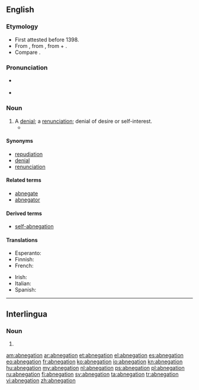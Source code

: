 ==English==

===Etymology===
* First attested before 1398. 
* From {{term|abnegacioun}} {{etyl|LL.}} {{term|abnegatio|abnegātiō|lang=la}}, from {{term|abnego|abnegō|refuse, deny|lang=la}}, from {{term|ab||off|lang=la}} + {{term|nego|negō|deny; refuse, say no|lang=la}}.
* Compare {{etyl|fr|-}} {{term|abnégation|lang=fr}}.

===Pronunciation===
* {{a|US}} {{IPA|/ˈæb.nɪ.ˈɡɘɪ.ʃən/|/ˈæb.ni.ˈɡɘɪ.ʃən/|/ˈæb.nə.ˈɡɘɪ.ʃən/}}
* {{rhymes|eɪʃən}}

===Noun===
{{en-noun}}

# A [[denial]]; a [[renunciation]]; denial of desire or self-interest.
#* {{quote-book|passage=With '''abnegation''' of God, of his honor, and of religion, they may retain the friendship of the court.|author=[[w:John Knox|John Knox]]|title=Letter to the Queen Dowager|year=1558}}


====Synonyms====
* [[repudiation]]
* [[denial]]
* [[renunciation]]

====Related terms====
* [[abnegate]]
* [[abnegator]]

====Derived terms====
* [[self-abnegation]]

====Translations====
{{trans-top|denial; renunciation}}
* Esperanto: {{t-|eo|abnegacio}}
* Finnish: {{t-|fi|kieltäminen}}
* French: {{t+|fr|abnégation|f}}
{{trans-mid}}
* Irish: {{t-|ga|diúltú do|m|xs=Irish}}
* Italian: {{t+|it|abnegazione|f}}
* Spanish: {{t+|es|abnegación|f}}
{{trans-bottom}}

----

==Interlingua==

===Noun===
{{ia-noun|pl=abnegationes}}

# {{l|en|abnegation}}

[[am:abnegation]]
[[ar:abnegation]]
[[et:abnegation]]
[[el:abnegation]]
[[es:abnegation]]
[[eo:abnegation]]
[[fr:abnegation]]
[[ko:abnegation]]
[[io:abnegation]]
[[kn:abnegation]]
[[hu:abnegation]]
[[my:abnegation]]
[[nl:abnegation]]
[[ps:abnegation]]
[[pl:abnegation]]
[[ru:abnegation]]
[[fi:abnegation]]
[[sv:abnegation]]
[[ta:abnegation]]
[[tr:abnegation]]
[[vi:abnegation]]
[[zh:abnegation]]